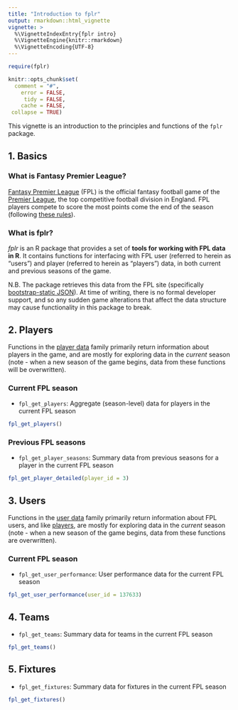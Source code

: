 ```yaml
---
title: "Introduction to fplr"
output: rmarkdown::html_vignette
vignette: >
  %\VignetteIndexEntry{fplr intro}
  %\VignetteEngine{knitr::rmarkdown}
  %\VignetteEncoding{UTF-8}
---
```


```r
require(fplr)

knitr::opts_chunk$set(
  comment = "#",
    error = FALSE,
     tidy = FALSE,
    cache = FALSE,
 collapse = TRUE)
```

This vignette is an introduction to the principles and functions of the `fplr` package.

## 1. Basics {#basics-1}

### What is Fantasy Premier League?

[Fantasy Premier League](https://fantasy.premierleague.com) (FPL) is the official fantasy football game of the [Premier League](https://www.premierleague.com/), the top competitive football division in England. FPL players compete to score the most points come the end of the season (following [these rules](https://fantasy.premierleague.com/a/help)).

### What is fplr?

*fplr* is an R package that provides a set of **tools for working with FPL data in R**. It contains functions for interfacing with FPL user (referred to herein as "users") and player (referred to herein as "players") data, in both current and previous seasons of the game. 

N.B. The package retrieves this data from the FPL site (specifically [bootstrap-static JSON](https://fantasy.premierleague.com/drf/bootstrap-static)). At time of writing, there is no formal developer support, and so any sudden game alterations that affect the data structure may cause functionality in this package to break.

## 2. Players {#player-2}

Functions in the [player data](#player-2) family primarily return information about players in the game, and are mostly for exploring data in the *current* season (note - when a new season of the game begins, data from these functions will be overwritten).

### Current FPL season

* `fpl_get_players`: Aggregate (season-level) data for players in the current FPL season

```r
fpl_get_players()
```

### Previous FPL seasons

* `fpl_get_player_seasons`: Summary data from previous seasons for a player in the current FPL season

```r
fpl_get_player_detailed(player_id = 3)
```

## 3. Users {#user-3}

Functions in the [user data](#user-3) family primarily return information about FPL users, and like [players](#player-2), are mostly for exploring data in the *current* season (note - when a new season of the game begins, data from these functions are overwritten).

### Current FPL season

* `fpl_get_user_performance`: User performance data for the current FPL season

```r
fpl_get_user_performance(user_id = 137633)
```

## 4. Teams {#team-4}

* `fpl_get_teams`: Summary data for teams in the current FPL season

```r
fpl_get_teams()
```

## 5. Fixtures {#fixture-5}

* `fpl_get_fixtures`: Summary data for fixtures in the current FPL season

```r
fpl_get_fixtures()
```
